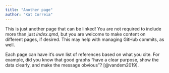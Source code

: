 ```yaml
---
title: "Another page"
author: "Kat Correia"
---
```


This is just another page that can be linked! You are not required to include more than just *index.qmd*, but you are welcome to make content on different pages, if desired. This may help with managing GitHub commits, as well. 

Each page can have it's own list of references based on what you cite. For example, did you know that good graphs "have a clear purpose, show the data clearly, and make the message obvious"? [@vandem2019].